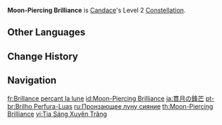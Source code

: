 {{Constellation Infobox
|image         = Constellation Moon-Piercing Brilliance.png
|character     = Candace
|level         = 2
|description   = When [[Sacred Rite: Heron's Sanctum]] hits opponents, Candace's Max [[HP]] will be increased by 20% for 15s.
|utility1      = Max HP Increase
}}
'''Moon-Piercing Brilliance''' is [[Candace]]'s Level 2 [[Constellation]].

==Other Languages==
{{Other Languages
|en      = Moon-Piercing Brilliance
|zhs     = 贯月的耀锋
|zhs_rm  = Guànyuè de Yàofēng
|zht     = 貫月的耀鋒
|zht_rm  = Guànyuè de Yàofēng
|zh_tl   = 
|ja      = 貫月の鋒芒
|ja_rm   = Kangetsu no Houbou
|ja_tl   = Moon-Piercing Spearhead
|ja_note = {{ja|鋒芒}} is an alternative homophonic way to say {{ja|鋒鋩}} which means "the tip of an edged instrument."
|ko      = 달을 꿰뚫는 빛
|ko_rm   = Dareul Kkwetteulleun Bit
|ko_tl   = Moon-Piercing Light
|es      = Brillo perforalunas
|es_tl   = Moon-Piercing Brilliance
|fr      = Brillance perçant la lune
|fr_tl   = Brilliance Piercing the Moon
|ru      = Пронзающее луну сияние
|ru_tl   = Moon-Piercing Radiance
|th      = Moon-Piercing Brilliance
|vi      = Tia Sáng Xuyên Trăng
|vi_tl   = Moon-Piercing Light
|de      = Monddurchdringender Glanz
|de_tl   = Moon-Piercing Brilliance
|id      = Moon-Piercing Brilliance
|pt      = Brilho Perfura-Luas
|pt_tl   = 
|tr      = Ay Delen Hüzmeler
|tr_tl   = Moon-Piercing Beams
|it      = Fulgore trapassaluna
|it_tl   = Moon-Piercing Brilliance
}}

==Change History==
{{Change History|3.1}}

==Navigation==
{{Talent Navbox|Candace}}

[[fr:Brillance perçant la lune]]
[[id:Moon-Piercing Brilliance]]
[[ja:貫月の鋒芒]]
[[pt-br:Brilho Perfura-Luas]]
[[ru:Пронзающее луну сияние]]
[[th:Moon-Piercing Brilliance]]
[[vi:Tia Sáng Xuyên Trăng]]